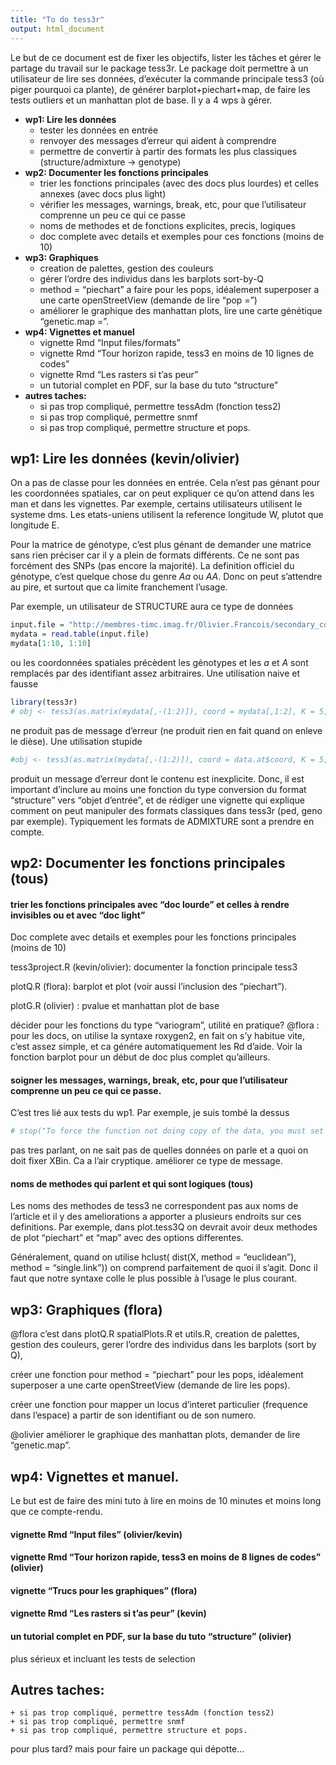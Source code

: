 ```yaml
---
title: "To do tess3r"
output: html_document
---
```


Le but de ce document est de fixer les objectifs, lister les tâches et gérer le partage du travail sur le package tess3r. Le package doit permettre à un utilisateur de lire ses données, d'exécuter la commande principale tess3 (où piger pourquoi ca plante), de générer barplot+piechart+map, de faire les tests outliers et un manhattan plot de base.  Il y a 4 wps à gérer. 

* **wp1: Lire les données**
    + tester les données en entrée
    + renvoyer des messages d'erreur qui aident à comprendre
    + permettre de convertir à partir des formats les plus classiques (structure/admixture -> genotype)

* **wp2: Documenter les fonctions principales**
    + trier les fonctions principales (avec des docs plus lourdes) et celles annexes (avec docs plus light) 
    + vérifier les messages, warnings, break, etc, pour que l'utilisateur comprenne un peu ce qui ce passe
    + noms de methodes et de fonctions explicites, precis, logiques
    + doc complete avec details et exemples pour ces fonctions (moins de 10)

* **wp3: Graphiques**
    + creation de palettes, gestion des couleurs 
    + gérer l'ordre des individus dans les barplots sort-by-Q
    + method = "piechart" a faire pour les pops, idéalement superposer a une carte openStreetView (demande de lire "pop = ")
    + améliorer le graphique des manhattan plots, lire une carte génétique "genetic.map =  ".

* **wp4: Vignettes et manuel**
    + vignette Rmd "Input files/formats"
    + vignette Rmd "Tour horizon rapide, tess3 en moins de 10 lignes de codes"
    + vignette Rmd "Les rasters si t'as peur"
    + un tutorial complet en PDF, sur la base du tuto "structure" 

* **autres taches:**
    + si pas trop compliqué, permettre tessAdm (fonction tess2)
    + si pas trop compliqué, permettre snmf 
    + si pas trop compliqué, permettre structure et pops. 


## wp1: Lire les données (kevin/olivier)

On a pas de classe pour les données en entrée. Cela n'est pas génant pour les coordonnées spatiales, car on peut expliquer ce qu'on attend dans les man et dans les vignettes. Par exemple, certains utilisateurs utilisent le systeme dms. Les etats-uniens utilisent la reference longitude W, plutot que longitude E. 

Pour la matrice de génotype, c'est plus génant de demander une matrice sans rien préciser car il y a plein de formats différents. Ce ne sont pas forcément des SNPs (pas encore la majorité). La definition officiel du génotype, c'est quelque chose du genre *Aa* ou *AA*. Donc on peut s'attendre au pire, et surtout que ca limite franchement l'usage. 

Par exemple, un utilisateur de STRUCTURE aura ce type de données
```r
input.file = "http://membres-timc.imag.fr/Olivier.Francois/secondary_contact.str"
mydata = read.table(input.file)
mydata[1:10, 1:10]
```

ou les coordonnées spatiales précèdent les génotypes et les *a* et *A* sont remplacés par des identifiant assez arbitraires. Une utilisation naive et fausse 

```r
library(tess3r)
# obj <- tess3(as.matrix(mydata[,-(1:2)]), coord = mydata[,1:2], K = 5, ploidy = 1, openMP.core.num = 4)
```

ne produit pas de message d'erreur (ne produit rien en fait quand on enleve le dièse). Une utilisation stupide

```r
#obj <- tess3(as.matrix(mydata[,-(1:2)]), coord = data.at$coord, K = 5, ploidy = 1, openMP.core.num = 4)
```

produit un message d'erreur dont le contenu est inexplicite. Donc, il est important d'inclure au moins une fonction du type conversion du format "structure" vers "objet d'entrée", et de rédiger une vignette qui explique comment on peut manipuler des formats classiques dans tess3r (ped, geno par exemple). Typiquement les formats de ADMIXTURE sont a prendre en compte. 

## wp2: Documenter les fonctions principales (tous)

#### trier les fonctions principales avec "doc lourde" et celles à rendre invisibles ou et avec "doc light" 

Doc complete avec details et exemples pour les fonctions principales (moins de 10)

tess3project.R (kevin/olivier): documenter la fonction principale tess3

plotQ.R (flora):  barplot et plot (voir aussi l'inclusion des "piechart"). 

plotG.R (olivier) : pvalue et manhattan plot de base

décider pour les fonctions du type "variogram", utilité en pratique? @flora : pour les docs, on utilise la syntaxe roxygen2, en fait on s'y habitue vite, c'est assez simple, et ca génére automatiquement les Rd d'aide. Voir la fonction barplot pour un début de doc plus complet qu'ailleurs. 


#### soigner les messages, warnings, break, etc, pour que l'utilisateur comprenne un peu ce qui ce passe. 

C'est tres lié aux tests du wp1. Par exemple, je suis tombé la dessus

```r
# stop("To force the function not doing copy of the data, you must set XBin.")
```

pas tres parlant, on ne sait pas de quelles données on parle et a quoi on doit fixer XBin. Ca a l'air cryptique. améliorer ce type de message. 


#### noms de methodes qui parlent et qui sont logiques (tous)

 
Les noms des methodes de tess3 ne correspondent pas aux noms de l'article et il y des ameliorations a apporter a plusieurs endroits sur ces definitions. Par exemple, dans plot.tess3Q on devrait avoir deux methodes de plot "piechart" et "map" avec des options differentes.  

Généralement, quand on utilise hclust( dist(X, method = "euclidean"), method = "single.link")) on comprend parfaitement de quoi il s'agit. Donc il faut que notre syntaxe colle le plus possible à l'usage le plus courant. 


## wp3: Graphiques (flora)

@flora c'est dans plotQ.R spatialPlots.R et utils.R, creation de palettes, gestion des couleurs, gerer l'ordre des individus dans les barplots (sort by Q), 

créer une fonction pour method = "piechart" pour les pops, idéalement superposer a une carte openStreetView (demande de lire les pops).

créer une fonction pour mapper un locus d'interet particulier (frequence dans l'espace) a partir de son identifiant ou de son numero. 


@olivier améliorer le graphique des manhattan plots, demander de lire "genetic.map".


## wp4: Vignettes et manuel. 

Le but est de faire des mini tuto à lire en moins de 10 minutes et moins long que ce compte-rendu.

#### vignette Rmd "Input files" (olivier/kevin)
#### vignette Rmd "Tour horizon rapide, tess3 en moins de 8 lignes de codes" (olivier)
#### vignette "Trucs pour les graphiques" (flora)
#### vignette Rmd "Les rasters si t'as peur" (kevin)


#### un tutorial complet en PDF, sur la base du tuto "structure" (olivier)

plus sérieux et incluant les tests de selection


## Autres taches:
    + si pas trop compliqué, permettre tessAdm (fonction tess2)
    + si pas trop compliqué, permettre snmf 
    + si pas trop compliqué, permettre structure et pops.
pour plus tard? mais pour faire un package qui dépotte...     
    
